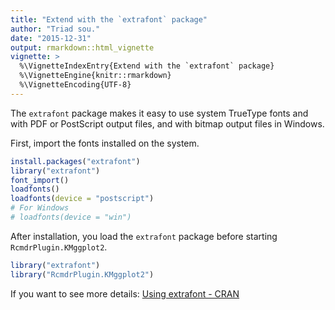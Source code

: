 ```yaml
---
title: "Extend with the `extrafont` package"
author: "Triad sou."
date: "2015-12-31"
output: rmarkdown::html_vignette
vignette: >
  %\VignetteIndexEntry{Extend with the `extrafont` package}
  %\VignetteEngine{knitr::rmarkdown}
  %\VignetteEncoding{UTF-8}
---
```


The `extrafont` package makes it easy to use system TrueType fonts and with PDF or PostScript output files, and with bitmap output files in Windows.


First, import the fonts installed on the system. 
```r
install.packages("extrafont")
library("extrafont")
font_import()
loadfonts()
loadfonts(device = "postscript")
# For Windows
# loadfonts(device = "win")
```


After installation, you load the `extrafont` package before starting `RcmdrPlugin.KMggplot2`.
```r
library("extrafont")
library("RcmdrPlugin.KMggplot2")
```


If you want to see more details: [Using extrafont - CRAN](https://cran.r-project.org/web/packages/extrafont/README.html)
